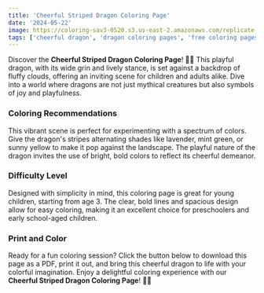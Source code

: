 ```yaml
---
title: 'Cheerful Striped Dragon Coloring Page'
date: '2024-05-22'
image: https://coloring-sav3-0520.s3.us-east-2.amazonaws.com/replicate-prediction-m3svj7ybahrgm0cfkw5t7cse3g.png
tags: ['cheerful dragon', 'dragon coloring pages', 'free coloring pages', 'kids activity']
---
```

Discover the **Cheerful Striped Dragon Coloring Page**! 🐉✨ This playful dragon, with its wide grin and lively stance, is set against a backdrop of fluffy clouds, offering an inviting scene for children and adults alike. Dive into a world where dragons are not just mythical creatures but also symbols of joy and playfulness.

<div style={{ marginTop: '20px' }}></div>

### **Coloring Recommendations**
This vibrant scene is perfect for experimenting with a spectrum of colors. Give the dragon's stripes alternating shades like lavender, mint green, or sunny yellow to make it pop against the landscape. The playful nature of the dragon invites the use of bright, bold colors to reflect its cheerful demeanor.

<div style={{ marginTop: '20px' }}></div>

### **Difficulty Level**
Designed with simplicity in mind, this coloring page is great for young children, starting from age 3. The clear, bold lines and spacious design allow for easy coloring, making it an excellent choice for preschoolers and early school-aged children.

<div style={{ marginTop: '20px' }}></div>

### **Print and Color**
Ready for a fun coloring session? Click the button below to download this page as a PDF, print it out, and bring this cheerful dragon to life with your colorful imagination. Enjoy a delightful coloring experience with our **Cheerful Striped Dragon Coloring Page**! 🎨🌟
